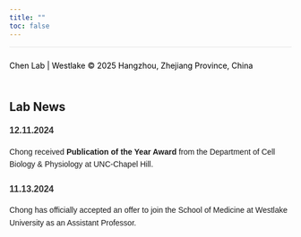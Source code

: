 ```yaml
---
title: ""
toc: false
---
```


<style>
  body {
    background-image: url('images/borderless_blue.jpg');
    background-size: cover;
    background-repeat: no-repeat;
    background-position: center;
  }
</style>

<footer style="background-color: transparent; text-align: left; padding: 10px 0; color: black; font-size: 14px; border-top: 1px solid rgba(0, 0, 0, 0.1);">

Chen Lab \| Westlake © 2025 Hangzhou, Zhejiang Province, China

</footer>

## Lab News

<div style="font-family: Arial, sans-serif; line-height: 1.6;">

<!-- First News Item -->
<div style="margin-bottom: 20px;">
  <div style="font-weight: bold; font-size: 16px; color: #333;">12.11.2024</div>
  <p>Chong received <strong>Publication of the Year Award</strong> from the Department of Cell Biology & Physiology at UNC-Chapel Hill.</p>
</div>

<!-- Second News Item -->
<div style="margin-bottom: 20px;">
  <div style="font-weight: bold; font-size: 16px; color: #333;">11.13.2024</div>
  <p>Chong has officially accepted an offer to join the School of Medicine at Westlake University as an Assistant Professor.</p>
</div>

</div>




